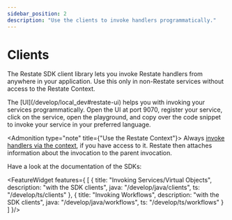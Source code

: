 ```yaml
---
sidebar_position: 2
description: "Use the clients to invoke handlers programmatically."
---
```



# Clients
The Restate SDK client library lets you invoke Restate handlers from anywhere in your application.
Use this only in non-Restate services without access to the Restate Context.

<Admonition type="tip" title="Copy code templates via the UI Playground">
    The [UI](/develop/local_dev#restate-ui) helps you with invoking your services programmatically.
    Open the UI at port 9070, register your service, click on the service, open the playground, and copy over the code snippet to invoke your service in your preferred language.
</Admonition>

<Admonition type="note" title={"Use the Restate Context"}>
    Always [invoke handlers via the context](/develop/java/service-communication), if you have access to it.
    Restate then attaches information about the invocation to the parent invocation.
</Admonition>

Have a look at the documentation of the SDKs:

<FeatureWidget features={
    [
        {
            title: "Invoking Services/Virtual Objects",
            description: "with the SDK clients",
            java: "/develop/java/clients",
            ts: "/develop/ts/clients"
        },
        {
            title: "Invoking Workflows",
            description: "with the SDK clients",
            java: "/develop/java/workflows",
            ts: "/develop/ts/workflows"
        }
    ]
}/>


